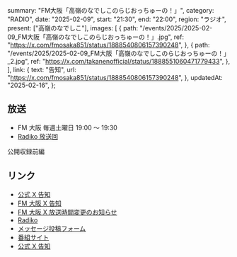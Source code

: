   summary: "FM大阪「高嶺のなでしこのらじおっちゅーの！」",
  category: "RADIO",
  date: "2025-02-09",
  start: "21:30",
  end: "22:00",
  region: "ラジオ",
  present: ["高嶺のなでしこ"],
  images: [
    {
      path: "/events/2025/2025-02-09_FM大阪「高嶺のなでしこのらじおっちゅーの！」.jpg",
      ref: "https://x.com/fmosaka851/status/1888540806157390248",
    },
    {
      path: "/events/2025/2025-02-09_FM大阪「高嶺のなでしこのらじおっちゅーの！」_2.jpg",
      ref: "https://x.com/takanenofficial/status/1888551060471779433",
    },
  ],
  link: {
    text: "告知",
    url: "https://x.com/fmosaka851/status/1888540806157390248",
  },
  updatedAt: "2025-02-16",
};

## 放送

- FM 大阪 毎週土曜日 19:00 〜 19:30
- [Radiko 放送回](https://radiko.jp/#!/ts/FMO/20250209213000)

公開収録前編

## リンク

- [公式 X 告知](https://x.com/takanenofficial/status/1888551060471779433)
- [FM 大阪 X 告知](https://x.com/fmosaka851/status/1888540806157390248)
- [FM 大阪 X 放送時間変更のお知らせ](https://x.com/fmosaka851/status/1885636714464481650)
- [Radiko](https://radiko.jp/#!/ts/FMO/20250209213000)
- [メッセージ投稿フォーム](https://fmosaka.futureartist.net/enquete/354047)
- [番組サイト](https://www.fmosaka.net/_ct/17722199)
- [公式 X 告知](https://x.com/takanenofficial/status/1836979149044600863)
